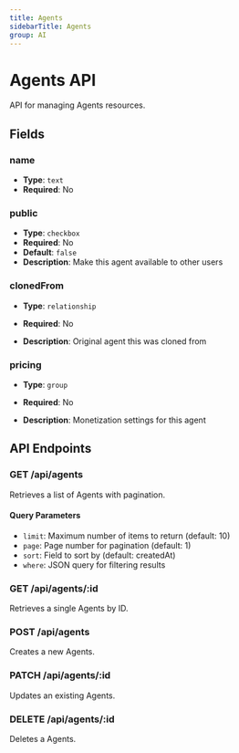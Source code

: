 ```yaml
---
title: Agents
sidebarTitle: Agents
group: AI
---
```


# Agents API

API for managing Agents resources.

## Fields

### name

- **Type**: `text`
- **Required**: No

### public

- **Type**: `checkbox`
- **Required**: No
- **Default**: `false`
- **Description**: Make this agent available to other users

### clonedFrom

- **Type**: `relationship`
- **Required**: No

- **Description**: Original agent this was cloned from

### pricing

- **Type**: `group`
- **Required**: No

- **Description**: Monetization settings for this agent

## API Endpoints

### GET /api/agents

Retrieves a list of Agents with pagination.

#### Query Parameters

- `limit`: Maximum number of items to return (default: 10)
- `page`: Page number for pagination (default: 1)
- `sort`: Field to sort by (default: createdAt)
- `where`: JSON query for filtering results

### GET /api/agents/:id

Retrieves a single Agents by ID.

### POST /api/agents

Creates a new Agents.

### PATCH /api/agents/:id

Updates an existing Agents.

### DELETE /api/agents/:id

Deletes a Agents.

